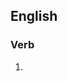 ==English==

===Verb===
{{head|en|verb form}}

# {{present participle of|overexercise|lang=en|nocat=1}}